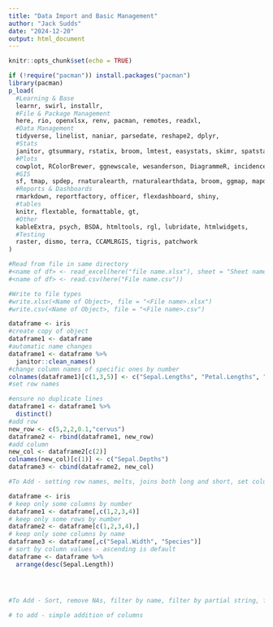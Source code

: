 ```yaml
---
title: "Data Import and Basic Management"
author: "Jack Sudds"
date: "2024-12-20"
output: html_document
---
```


```r
knitr::opts_chunk$set(echo = TRUE)
```

```r
if (!require("pacman")) install.packages("pacman")
library(pacman)
p_load(
  #Learning & Base
  learnr, swirl, installr,
  #File & Package Management
  here, rio, openxlsx, renv, pacman, remotes, readxl,
  #Data Management
  tidyverse, linelist, naniar, parsedate, reshape2, dplyr,
  #Stats
  janitor, gtsummary, rstatix, broom, lmtest, easystats, skimr, spatstat,
  #Plots
  cowplot, RColorBrewer, ggnewscale, wesanderson, DiagrammeR, incidence2, gghighlight, ggtext, ggrepel, gganimate, ggsci, grates, gridExtra, ggforce, hexbin, plotly,
  #GIS
  sf, tmap, spdep, rnaturalearth, rnaturalearthdata, broom, ggmap, mapdata, maps, spData, BiocManager, geoR, giscoR,
  #Reports & Dashboards
  rmarkdown, reportfactory, officer, flexdashboard, shiny,
  #tables
  knitr, flextable, formattable, gt,
  #Other
  kableExtra, psych, BSDA, htmltools, rgl, lubridate, htmlwidgets,
  #Testing
  raster, dismo, terra, CCAMLRGIS, tigris, patchwork
)
```

```r
#Read from file in same directory
#<name of df> <- read_excel(here("file name.xlsx"), sheet = "Sheet name", range = "A1:E33")
#<name of df> <- read.csv(here("File name.csv"))

#Write to file types
#write.xlsx(<Name of Object>, file = "<File name>.xlsx")
#write.csv(<Name of Object>, file = "<File name>.csv")
```

```r
dataframe <- iris
#create copy of object
dataframe1 <- dataframe
#automatic name changes
dataframe1 <- dataframe %>%
  janitor::clean_names()
#change column names of specific ones by number
colnames(dataframe1)[c(1,3,5)] <- c("Sepal.Lengths", "Petal.Lengths", "Species Name")
#set row names

#ensure no duplicate lines
dataframe1 <- dataframe1 %>%
  distinct()
#add row
new_row <- c(5,2,2,0.1,"cervus")
dataframe2 <- rbind(dataframe1, new_row)
#add column
new_col <- dataframe2[c(2)]
colnames(new_col)[c(1)] <- c("Sepal.Depths")
dataframe3 <- cbind(dataframe2, new_col)

#To Add - setting row names, melts, joins both long and short, set column type, binds, string pad
```

```r
dataframe <- iris
# keep only some columns by number
dataframe1 <- dataframe[,c(1,2,3,4)]
# keep only some rows by number
dataframe2 <- dataframe[c(1,2,3,4),]
# keep only some columns by name
dataframe3 <- dataframe[,c("Sepal.Width", "Species")]
# sort by column values - ascending is default
dataframe <- dataframe %>%
  arrange(desc(Sepal.Length))




#To Add - Sort, remove NAs, filter by name, filter by partial string, filter by numerical, coalesce, split and join strings in columns
```

```r
# to add - simple addition of columns
```

